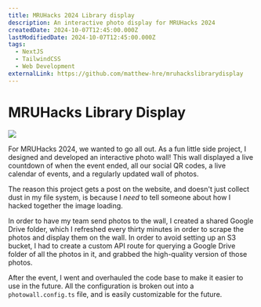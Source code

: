 ```yaml
---
title: MRUHacks 2024 Library display
description: An interactive photo display for MRUHacks 2024
createdDate: 2024-10-07T12:45:00.000Z
lastModifiedDate: 2024-10-07T12:45:00.000Z
tags:
  - NextJS
  - TailwindCSS
  - Web Development
externalLink: https://github.com/matthew-hre/mruhackslibrarydisplay
---
```

# MRUHacks Library Display

![](/images/mruhacks-library-display/image.png)

For MRUHacks 2024, we wanted to go all out. As a fun little side project, I designed and developed an interactive photo wall! This wall displayed a live countdown of when the event ended, all our social QR codes, a live calendar of events, and a regularly updated wall of photos.

The reason this project gets a post on the website, and doesn't just collect dust in my file system, is because I *need* to tell someone about how I hacked together the image loading.

In order to have my team send photos to the wall, I created a shared Google Drive folder, which I refreshed every thirty minutes in order to scrape the photos and display them on the wall. In order to avoid setting up an S3 bucket, I had to create a custom API route for querying a Google Drive folder of all the photos in it, and grabbed the high-quality version of those photos.

After the event, I went and overhauled the code base to make it easier to use in the future. All the configuration is broken out into a `photowall.config.ts` file, and is easily customizable for the future.
